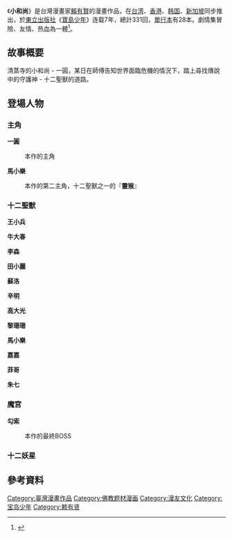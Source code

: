 《'''小和尚'''》是台灣漫畫家[[賴有賢|賴有賢]]的漫畫作品，在[[台湾|台湾]]、[[香港|香港]]、[[韩国|韩国]]、[[新加坡|新加坡]]同步推出，於[[東立出版社|東立出版社]]《[[寶島少年|寶島少年]]》连载7年，總計331回，[[單行本|單行本]]有28本。劇情集冒險、友情、热血為一體<ref>{{Cite news|url=http://www.southcn.com/cartoon/ctnews/ym/200412230109.htm|title=赖有贤《小和尚》简体版本发售|language=zh-cn|publisher=南方网|author=侯冬文|date=2004-12-23|accessdate=2015-04-26|archive-date=2018-05-02|archive-url=https://web.archive.org/web/20180502031740/http://www.southcn.com/cartoon/ctnews/ym/200412230109.htm|dead-url=no}}</ref>。

== 故事概要 ==
清蒸寺的小和尚 - 一圓，某日在師傅告知世界面臨危機的情況下，踏上尋找傳說中的守護神 - 十二聖獸的道路。
== 登場人物 ==
=== 主角 ===
''' 一圓 '''
: 本作的主角
''' 馬小樂 '''
: 本作的第二主角，十二聖獸之一的『'''靈猴'''』
=== 十二聖獸 ===
''' 王小兵 '''
:

''' 牛大春 '''
:

''' 李森 '''
:

''' 田小麗 '''
:

''' 蘇洛 '''
:

''' 辛明 '''
:

''' 高大光 '''
:

''' 黎珊珊 '''
:

''' 馬小樂 '''
{{See|#主角}}

''' 嘉嘉 '''
:

''' 菲哥 '''
:

''' 朱七 '''
:

=== 魔宮 ===
''' 勾索 '''
: 本作的最終BOSS

=== 十二妖星 ===

==參考資料==
{{Reflist}}

[[Category:臺灣漫畫作品|Category:臺灣漫畫作品]]
[[Category:佛教题材漫画|Category:佛教题材漫画]]
[[Category:漫友文化|Category:漫友文化]]
[[Category:宝岛少年|Category:宝岛少年]]
[[Category:赖有贤|Category:赖有贤]]